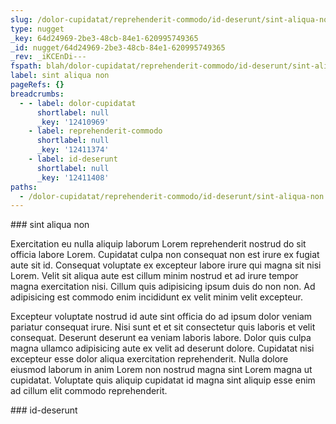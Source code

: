 ```yaml
---
slug: /dolor-cupidatat/reprehenderit-commodo/id-deserunt/sint-aliqua-non
type: nugget
_key: 64d24969-2be3-48cb-84e1-620995749365
_id: nugget/64d24969-2be3-48cb-84e1-620995749365
_rev: _iKCEnDi---
fspath: blah/dolor-cupidatat/reprehenderit-commodo/id-deserunt/sint-aliqua-non.md
label: sint aliqua non
pageRefs: {}
breadcrumbs:
  - - label: dolor-cupidatat
      shortlabel: null
      _key: '12410969'
    - label: reprehenderit-commodo
      shortlabel: null
      _key: '12411374'
    - label: id-deserunt
      shortlabel: null
      _key: '12411408'
paths:
  - /dolor-cupidatat/reprehenderit-commodo/id-deserunt/sint-aliqua-non
---
```


<NuggetArea>
<Nugget slug="/dolor-cupidatat/reprehenderit-commodo/id-deserunt/sint-aliqua-non" type="nugget" _key="64d24969-2be3-48cb-84e1-620995749365" _id="nugget/64d24969-2be3-48cb-84e1-620995749365" _rev="_iKCEnDi---" fspath="blah/dolor-cupidatat/reprehenderit-commodo/id-deserunt/sint-aliqua-non.md" label="sint aliqua non" paths="/dolor-cupidatat/reprehenderit-commodo/id-deserunt/sint-aliqua-non">
<NuggetBody>
### sint aliqua non

Exercitation eu nulla aliquip laborum Lorem reprehenderit nostrud do sit officia labore Lorem. Cupidatat culpa non consequat non est irure ex fugiat aute sit id. Consequat voluptate ex excepteur labore irure qui magna sit nisi Lorem. Velit sit aliqua aute est cillum minim nostrud et ad irure tempor magna exercitation nisi. Cillum quis adipisicing ipsum duis do non non. Ad adipisicing est commodo enim incididunt ex velit minim velit excepteur.

Excepteur voluptate nostrud id aute sint officia do ad ipsum dolor veniam pariatur consequat irure. Nisi sunt et et sit consectetur quis laboris et velit consequat. Deserunt deserunt ea veniam laboris labore. Dolor quis culpa magna ullamco adipisicing aute ex velit ad deserunt dolore. Cupidatat nisi excepteur esse dolor aliqua exercitation reprehenderit. Nulla dolore eiusmod laborum in anim Lorem non nostrud magna sint Lorem magna ut cupidatat. Voluptate quis aliquip cupidatat id magna sint aliquip esse enim ad cillum elit commodo reprehenderit.

</NuggetBody>
<Breadcrumbs>
<Crumbs>
<Crumb _key="12410969" label="dolor-cupidatat" /><Crumb _key="12411374" label="reprehenderit-commodo" /><Crumb _key="12411408" label="id-deserunt" />
</Crumbs>
</Breadcrumbs>
</Nugget>

<NuggetsInbound>
</NuggetsInbound>
<NuggetsOutbound>
</NuggetsOutbound>
</NuggetArea>
<PassagesInbound>
<Passage direction="inbound" type="passage" _key="12411408" _id="passage/12411408" _rev="_iKCEnDe--_" label="id-deserunt" passage="id-deserunt" fspath="blah/dolor-cupidatat/reprehenderit-commodo/id-deserunt" paths="/dolor-cupidatat/reprehenderit-commodo/id-deserunt" slug="/dolor-cupidatat/reprehenderit-commodo/id-deserunt">
<NuggetBody>
### id-deserunt

</NuggetBody>
<Breadcrumbs>
<Crumbs>
<Crumb _key="12410969" label="dolor-cupidatat" /><Crumb _key="12411374" label="reprehenderit-commodo" />
</Crumbs>
</Breadcrumbs>
</Passage>

</PassagesInbound>
<PassagesOutbound>
</PassagesOutbound>